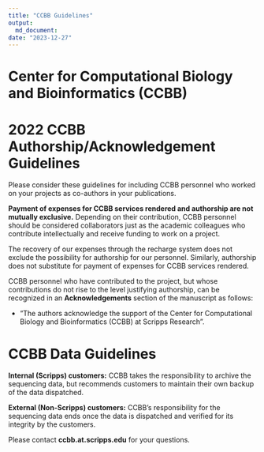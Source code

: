 ```yaml
---
title: "CCBB Guidelines"
output: 
  md_document:
date: "2023-12-27"
---
```


# Center for Computational Biology and Bioinformatics (CCBB)

# 2022 CCBB Authorship/Acknowledgement Guidelines


Please consider these guidelines for including CCBB personnel who worked on your projects as co-authors in your publications.




**Payment of expenses for CCBB services rendered and authorship are not mutually exclusive.** Depending on their contribution, CCBB personnel should be considered collaborators just as the academic colleagues who contribute intellectually and receive funding to work on a project.




The recovery of our expenses through the recharge system does not exclude the possibility for authorship for our personnel. Similarly, authorship does not substitute for payment of expenses for CCBB services rendered.




CCBB personnel who have contributed to the project, but whose contributions do not rise to the level justifying authorship, can be recognized in an **Acknowledgements** section of the manuscript as follows:



* "The authors acknowledge the support of the Center for Computational Biology and Bioinformatics (CCBB) at Scripps Research".






# CCBB Data Guidelines


**Internal (Scripps) customers:** CCBB takes the responsibility to archive the sequencing data, but recommends customers to maintain their own backup of the data dispatched.




**External (Non-Scripps) customers:** CCBB’s responsibility for the sequencing data ends once the data is dispatched and verified for its integrity by the customers.




Please contact **ccbb.at.scripps.edu** for your questions.
